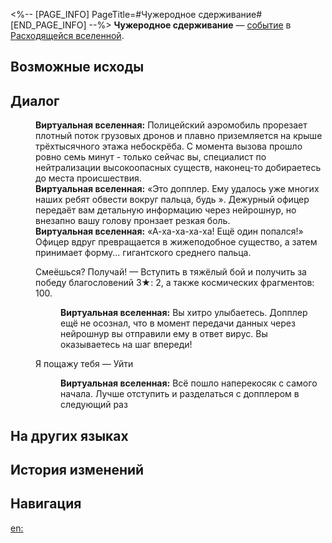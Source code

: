 <%-- [PAGE_INFO]
PageTitle=#Чужеродное сдерживание#
[END_PAGE_INFO] --%>
{{Дополнить}}
{{ВВ Событие Инфобокс
|id                 = 26401
|Название           = 
|Изображение        = Событие ВВ По умолчанию.png
|Испытание_в_вв     = 
|Испытание_в_рое    = 
|Испытание_в_зиш    = 
|Испытание_в_рв     = Неизвестно
|Испытание_в_облнеп = 
|Требования         = 
|Пред               = 
|След               = 
|Упоминания         = 
|Порядок            = 
|Порядок_рв         = 151
}}
'''Чужеродное сдерживание''' — [[Расходящаяся вселенная/События|событие]] в [[Расходящаяся вселенная|Расходящейся вселенной]].

==Возможные исходы==
{{Возможные исходы
|Выбор_1 = Смеёшься? Получай!
|Результат_1 = Вступить в тяжёлый бой и получить за победу благословений 3★: 2, а также космических фрагментов: 100.

|Выбор_2 = Я пощажу тебя
|Результат_2 = Уйти
}}

==Диалог==
{{Диалог Начало}}
:'''Виртуальная вселенная:''' Полицейский аэромобиль прорезает плотный поток грузовых дронов и плавно приземляется на крыше трёхтысячного этажа небоскрёба. С момента вызова прошло ровно семь минут - только сейчас вы, специалист по нейтрализации высокоопасных существ, наконец-то добираетесь до места происшествия.
:'''Виртуальная вселенная:''' «Это допплер. Ему удалось уже многих наших ребят обвести вокруг пальца, будь {{MC|ж=осторожна|м=осторожен}}». Дежурный офицер передаёт вам детальную информацию через нейрошнур, но внезапно вашу голову пронзает резкая боль.
:'''Виртуальная вселенная:''' «А-ха-ха-ха-ха! Ещё один попался!» Офицер вдруг превращается в жижеподобное существо, а затем принимает форму... гигантского среднего пальца.
:{{Диалог|Звезда}} Смеёшься? Получай! &mdash; Вступить в тяжёлый бой и получить за победу благословений 3★: 2, а также космических фрагментов: 100.
::'''Виртуальная вселенная:''' Вы хитро улыбаетесь. Допплер ещё не осознал, что в момент передачи данных через нейрошнур вы отправили ему в ответ вирус. Вы оказываетесь на шаг впереди!
:{{Диалог|Звезда}} Я пощажу тебя &mdash; Уйти
::'''Виртуальная вселенная:''' Всё пошло наперекосяк с самого начала. Лучше отступить и разделаться с допплером в следующий раз
{{Диалог Конец}}

==На других языках==
{{На других языках
|en   = Xenomorphic Containment
|zhs  = 异种收容
|zht  = 異種收容
|ja   = {{Rubi|異種収容|いしゅしゅうよう}}
|ko   = 이종 수용
|es   = Colección de mutaciones
|fr   = Confinement du Xénomorphe
|ru   = Чужеродное сдерживание
|th   = รวบรวมสิ่งแปลกปลอม
|vi   = Thu Dung Dị Chủng
|de   = Abnormale Eindämmung
|id   = Penahanan Spesies Asing
|pt   = Contenção de Xenomorfos
}}

==История изменений==
{{История изменений|3.5}}

==Навигация==
{{События ВВ Навбокс}}

[[en:]]